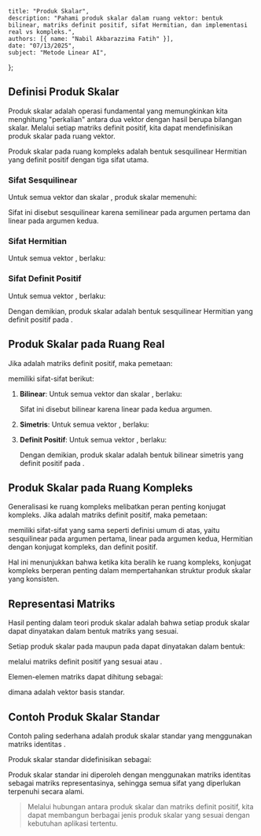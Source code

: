     title: "Produk Skalar",
    description: "Pahami produk skalar dalam ruang vektor: bentuk bilinear, matriks definit positif, sifat Hermitian, dan implementasi real vs kompleks.",
    authors: [{ name: "Nabil Akbarazzima Fatih" }],
    date: "07/13/2025",
    subject: "Metode Linear AI",
};

## Definisi Produk Skalar

Produk skalar adalah operasi fundamental yang memungkinkan kita menghitung "perkalian" antara dua vektor dengan hasil berupa bilangan skalar. Melalui setiap matriks definit positif, kita dapat mendefinisikan produk skalar pada ruang vektor.

Produk skalar pada ruang kompleks <InlineMath math="\mathbb{C}^n" /> adalah bentuk sesquilinear Hermitian yang definit positif dengan tiga sifat utama.

### Sifat Sesquilinear

Untuk semua vektor <InlineMath math="x, y, z \in \mathbb{C}^n" /> dan skalar <InlineMath math="\lambda, \mu \in \mathbb{C}" />, produk skalar memenuhi:

<MathContainer>
<BlockMath math="\langle \lambda x + \mu y, z \rangle_A = \overline{\lambda} \langle x, z \rangle_A + \overline{\mu} \langle y, z \rangle_A" />
<BlockMath math="\langle x, \lambda y + \mu z \rangle_A = \lambda \langle x, y \rangle_A + \mu \langle x, z \rangle_A" />
</MathContainer>

Sifat ini disebut sesquilinear karena semilinear pada argumen pertama dan linear pada argumen kedua.

### Sifat Hermitian

Untuk semua vektor <InlineMath math="x, y \in \mathbb{C}^n" />, berlaku:

<BlockMath math="\langle y, x \rangle_A = \overline{\langle x, y \rangle_A}" />

### Sifat Definit Positif

Untuk semua vektor <InlineMath math="x \in \mathbb{C}^n" />, berlaku:

<MathContainer>
<BlockMath math="\langle x, x \rangle_A \geq 0" />
<BlockMath math="\langle x, x \rangle_A = 0 \Leftrightarrow x = 0" />
</MathContainer>

Dengan demikian, produk skalar adalah bentuk sesquilinear Hermitian yang definit positif pada <InlineMath math="\mathbb{C}^n" />.

## Produk Skalar pada Ruang Real

Jika <InlineMath math="A \in \mathbb{R}^{n \times n}" /> adalah matriks definit positif, maka pemetaan:

<BlockMath math="\langle \cdot, \cdot \rangle_A : \mathbb{R}^n \times \mathbb{R}^n \to \mathbb{R} : (x, y) \mapsto \langle x, y \rangle_A = x^T A y" />

memiliki sifat-sifat berikut:

1. **Bilinear**: Untuk semua vektor <InlineMath math="x, y, z \in \mathbb{R}^n" /> dan skalar <InlineMath math="\lambda, \mu \in \mathbb{R}" />, berlaku:

    <MathContainer>
    <BlockMath math="\langle \lambda x + \mu y, z \rangle_A = \lambda \langle x, z \rangle_A + \mu \langle y, z \rangle_A" />
    <BlockMath math="\langle x, \lambda y + \mu z \rangle_A = \lambda \langle x, y \rangle_A + \mu \langle x, z \rangle_A" />
    </MathContainer>

    Sifat ini disebut bilinear karena linear pada kedua argumen.

2. **Simetris**: Untuk semua vektor <InlineMath math="x, y \in \mathbb{R}^n" />, berlaku:

    <BlockMath math="\langle y, x \rangle_A = \langle x, y \rangle_A" />

3. **Definit Positif**: Untuk semua vektor <InlineMath math="x \in \mathbb{R}^n" />, berlaku:

    <MathContainer>
    <BlockMath math="\langle x, x \rangle_A \geq 0" />
    <BlockMath math="\langle x, x \rangle_A = 0 \Leftrightarrow x = 0" />
    </MathContainer>

    Dengan demikian, produk skalar adalah bentuk bilinear simetris yang definit positif pada <InlineMath math="\mathbb{R}^n" />.

## Produk Skalar pada Ruang Kompleks

Generalisasi ke ruang kompleks melibatkan peran penting konjugat kompleks. Jika <InlineMath math="A \in \mathbb{C}^{n \times n}" /> adalah matriks definit positif, maka pemetaan:

<BlockMath math="\langle \cdot, \cdot \rangle_A : \mathbb{C}^n \times \mathbb{C}^n \to \mathbb{C} : (x, y) \mapsto \langle x, y \rangle_A = x^H A y" />

memiliki sifat-sifat yang sama seperti definisi umum di atas, yaitu sesquilinear pada argumen pertama, linear pada argumen kedua, Hermitian dengan konjugat kompleks, dan definit positif.

Hal ini menunjukkan bahwa ketika kita beralih ke ruang kompleks, konjugat kompleks berperan penting dalam mempertahankan struktur produk skalar yang konsisten.

## Representasi Matriks

Hasil penting dalam teori produk skalar adalah bahwa setiap produk skalar dapat dinyatakan dalam bentuk matriks yang sesuai.

Setiap produk skalar <InlineMath math="s(x, y)" /> pada <InlineMath math="\mathbb{R}^n" /> maupun pada <InlineMath math="\mathbb{C}^n" /> dapat dinyatakan dalam bentuk:

<MathContainer>
<BlockMath math="s(x, y) = x^T A y \text{ (untuk kasus real)}" />
<BlockMath math="s(x, y) = x^H A y \text{ (untuk kasus kompleks)}" />
</MathContainer>

melalui matriks definit positif <InlineMath math="A \in \mathbb{R}^{n \times n}" /> yang sesuai atau <InlineMath math="A \in \mathbb{C}^{n \times n}" />.

Elemen-elemen matriks <InlineMath math="A" /> dapat dihitung sebagai:

<BlockMath math="a_{ij} = s(e_i, e_j) \text{ untuk } i, j = 1, \ldots, n" />

dimana <InlineMath math="e_i" /> adalah vektor basis standar.

## Contoh Produk Skalar Standar

Contoh paling sederhana adalah produk skalar standar yang menggunakan matriks identitas <InlineMath math="I" />.

Produk skalar standar didefinisikan sebagai:

<MathContainer>
<BlockMath math="\langle x, y \rangle = x^T y \text{ (untuk kasus real)}" />
<BlockMath math="\langle x, y \rangle = x^H y \text{ (untuk kasus kompleks)}" />
</MathContainer>

Produk skalar standar ini diperoleh dengan menggunakan matriks identitas sebagai matriks representasinya, sehingga semua sifat yang diperlukan terpenuhi secara alami.

> Melalui hubungan antara produk skalar dan matriks definit positif, kita dapat membangun berbagai jenis produk skalar yang sesuai dengan kebutuhan aplikasi tertentu.